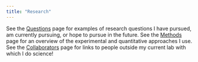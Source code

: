 ```yaml
---
title: "Research"
---
```


See the [Questions](questions.html) page for examples of research questions I have pursued, am currently pursuing, or hope to pursue in the future. See the [Methods](methods.html) page for an overview of the experimental and quantitative approaches I use. See the [Collaborators](collabs.html) page for links to people outside my current lab with which I do science!
